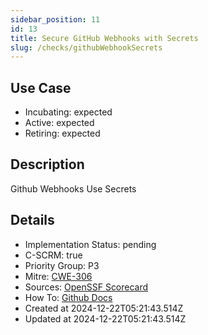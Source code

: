 ```yaml
---
sidebar_position: 11
id: 13
title: Secure GitHub Webhooks with Secrets
slug: /checks/githubWebhookSecrets
---
```


## Use Case
<!-- LEVELS:START -->
- Incubating: expected
- Active: expected
- Retiring: expected
<!-- LEVELS:END -->

<!-- DESCRIPTION:START -->
## Description
Github Webhooks Use Secrets
<!-- DESCRIPTION:END -->

<!-- DETAILS:START -->
## Details
- Implementation Status: pending
- C-SCRM: true
- Priority Group: P3
- Mitre: [CWE-306](https://cwe.mitre.org/data/definitions/306)
- Sources: [OpenSSF Scorecard](https://github.com/ossf/scorecard/blob/main/docs/checks.md#webhooks)
- How To: [Github Docs](https://docs.github.com/en/actions/security-guides/using-secrets-in-github-actions)
- Created at 2024-12-22T05:21:43.514Z
- Updated at 2024-12-22T05:21:43.514Z
<!-- DETAILS:END -->
